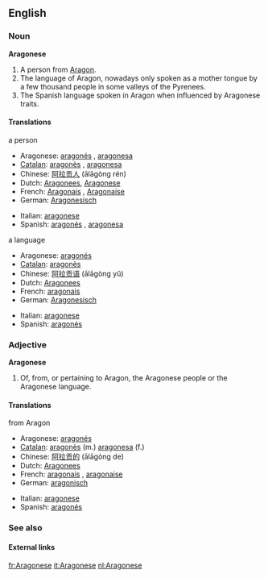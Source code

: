 ==English==
===Noun===
{{wikipedia}}
'''Aragonese'''
# A person from [[Aragon]].
# The language of Aragon, nowadays only spoken as a mother tongue by a few thousand people in some valleys of the Pyrenees.
# The Spanish language spoken in Aragon when influenced by Aragonese traits.

====Translations====
;a person
{{top}}
*Aragonese: [[aragonés]] {{m}}, [[aragonesa]] {{f}}
*[[Catalan]]: [[aragonès]] {{m}}, [[aragonesa]] {{f}}
*Chinese: [[阿拉贡人]] (ālāgòng rén)
*Dutch: [[Aragonees]], {{m}} [[Aragonese]] {{f}}
*French: [[Aragonais]] {{m}}, [[Aragonaise]] {{f}}
*German: [[Aragonesisch]]
{{mid}}
*Italian: [[aragonese]]
*Spanish: [[aragonés]] {{m}}, [[aragonesa]] {{f}}
{{bottom}}

;a language
{{top}}
*Aragonese: [[aragonés]]
*[[Catalan]]: [[aragonès]]
*Chinese: [[阿拉贡语]] (ālāgòng yǔ)
*Dutch: [[Aragonees]]
*French: [[aragonais]] {{m}}
*German: [[Aragonesisch]]
{{mid}}
*Italian: [[aragonese]]
*Spanish: [[aragonés]]
{{bottom}}

===Adjective===
'''Aragonese'''
# Of, from, or pertaining to Aragon, the Aragonese people or the Aragonese language. 

====Translations====
;from Aragon
{{top}}
*Aragonese: [[aragonés]]
*[[Catalan]]: [[aragonès]] (m.) [[aragonesa]] (f.)
*Chinese: [[阿拉贡的]] (ālāgòng de)
*Dutch: [[Aragonees]]
*French: [[aragonais]] {{m}}, [[aragonaise]] {{f}}
*German: [[aragonisch]]
{{mid}}
*Italian: [[aragonese]]
*Spanish: [[aragonés]]
{{bottom}}

===See also===
{{interwiktionary|code=an}}

====External links====
{{ethnologue|code=arg}}

[[fr:Aragonese]]
[[it:Aragonese]]
[[nl:Aragonese]]